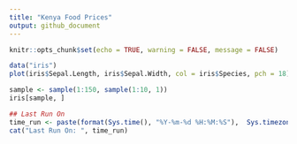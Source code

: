```yaml
---
title: "Kenya Food Prices"
output: github_document
---
```


```r
knitr::opts_chunk$set(echo = TRUE, warning = FALSE, message = FALSE)
```


```r
data("iris")
plot(iris$Sepal.Length, iris$Sepal.Width, col = iris$Species, pch = 18)
```

```r

sample <- sample(1:150, sample(1:10, 1))
iris[sample, ]
```

```r
## Last Run On
time_run <- paste(format(Sys.time(), "%Y-%m-%d %H:%M:%S"),  Sys.timezone())
cat("Last Run On: ", time_run)

```


